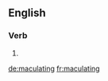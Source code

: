 ==English==

===Verb===
{{head|en}}

# {{present participle of|maculate}}

[[de:maculating]]
[[fr:maculating]]